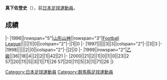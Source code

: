 {{Infobox football biography
|name=真下佐登史
|image=
|fullname=真下佐登史
|birth_date={{Birth date and age|1974|3|6}}
|cityofbirth=[[群馬縣|群馬縣]]
|countryofbirth=[[日本|日本]]
|position=[[前鋒_(足球)|前鋒]]
|currentclub=
|years=1996-2000
|clubs=[[山形山神|山形山神]]
|caps(goals)=
|nationalyears=
|nationalteam=
|nationalcaps(goals)=
}}
'''真下佐登史'''（{{Bd|1974年|3月6日||}}），前[[日本|日本]][[足球|足球]][[運動員|運動員]]。

==成績==
{{Football player club statistics 1|YYN}}
{{Football player club statistics 2|JPN|YYN}}
|-
|1996||rowspan="5"|[[山形山神|山形山神]]||rowspan="3"|[[Japan_Football_League|Football League]]||||||1||0||colspan="2"|-||1||0
|-
|1997||||||3||3||colspan="2"|-||3||3
|-
|1998||||||2||0||colspan="2"|-||2||0
|-
|1999||rowspan="2"|[[日本職業足球乙級聯賽|乙級]]||36||18||4||2||2||1||42||21
|-
|2000||21||2||1||0||1||0||23||2
{{Football player club statistics 3|1|JPN}}57||20||11||5||3||1||71||26
{{Football player club statistics 5}}57||20||11||5||3||1||71||26
|}

{{Japan-sport-bio-stub}}
{{Soccer-player-stub}}
[[Category:日本足球運動員|Category:日本足球運動員]]
[[Category:群馬縣足球運動員|Category:群馬縣足球運動員]]